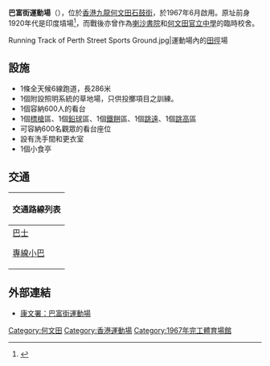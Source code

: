 {{Infobox Stadium
|地图=香港 | 所在纬度=22.320354 | 所在经度=114.180549 | 地图描述= | 图钉描述=巴富街運動場 | 图钉描述位置=
|stadium_name=巴富街運動場<br>Perth Street Sports Ground
|nickname=
|image=[[File:Overlook_Perth_Street_Sports_Ground.jpg|280px]]<br>運動場內的籃球及足球場
|location=[[香港|香港]][[九龍|九龍]][[何文田|何文田]][[石鼓街|石鼓街]]<br />{{coord|22.320354|114.180549}}
|built=
|opened=1967年6月
|owner=[[香港特區政府|香港特區政府]]
|operator=[[康樂及文化事務署|康樂及文化事務署]]
|surface=[[草地|草地]]
|tenants=
|seating_capacity=600
|dimensions=
}}
'''巴富街運動場'''（{{lang-en|'''Perth Street Sports Ground'''}}），位於[[香港|香港]][[九龍|九龍]][[何文田|何文田]][[石鼓街|石鼓街]]，於1967年6月啟用。原址前身1920年代是印度墳場<ref>{{Cite web|title=歷史時空 - 1860年香港 咸豐十年 九龍古照片研究|url=https://www.facebook.com/tsewaii/photos/a.2021727131447194/2298050107148227/|access-date=2022-03-09|work=www.facebook.com|language=zh-Hans}}</ref>，而戰後亦曾作為[[喇沙書院|喇沙書院]]和[[何文田官立中學|何文田官立中學]]的臨時校舍。
<gallery>
Running Track of Perth Street Sports Ground.jpg|運動場內的[[田徑|田徑]]場
</gallery>

==設施==
*1條全天候6線跑道，長286米
*1個附設照明系統的草地場，只供投擲項目之訓練。
*1個容納600人的看台
*1個[[標槍|標槍]]區、1個[[鉛球|鉛球]]區、1個[[鐵餅|鐵餅]]區、1個[[跳遠|跳遠]]、1個[[跳高|跳高]]區
*可容納600名觀眾的看台座位
*設有洗手間和更衣室
*1個小食亭

==交通==
{| class="mw-collapsible mw-collapsed wikitable" style="background:white; margin: 0 auto; width: auto;" 
! 交通路線列表
|-
|
;[[香港巴士|巴士]]
{{九龍新界巴士簡單列表|7B|8|17|18|41|45}}
{{過海隧道巴士簡單列表|109|113|170|182|N170|N182}}
;[[香港小巴|專線小巴]]
{{九龍專線小巴簡單列表|8|8M|8S|28M}}
|}

==外部連結==
*[https://www.lcsd.gov.hk/tc/facilities/facilitieslist/facilities.php?fid=63 康文署：巴富街運動場]

[[Category:何文田|Category:何文田]]
[[Category:香港運動場|Category:香港運動場]]
[[Category:1967年完工體育場館|Category:1967年完工體育場館]]


{{香港運動場}}{{HK-cult-stub}}